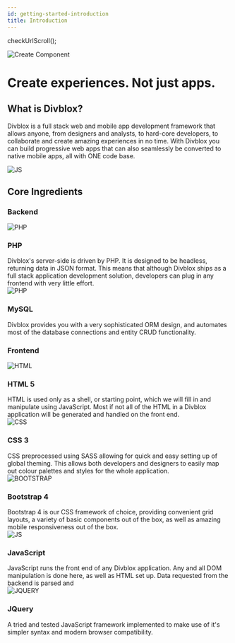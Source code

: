 ```yaml
---
id: getting-started-introduction
title: Introduction
---
```


checkUrlScroll();

<div className="text--center">
 <img alt="Create Component" src={useBaseUrl('_media/divblox-logo-1.png')} />
</div>

<div className="text--center">
 <h1>Create experiences. Not just apps. </h1>
</div>

## What is Divblox?

Divblox is a full stack web and mobile app development framework that allows anyone, from designers and analysts, to hard-core developers, to collaborate and create amazing experiences in no time.
With Divblox you can build progressive web apps that can also seamlessly be converted to native mobile apps, all with ONE code base.

<div className="text--center">
    <img alt="JS" src={useBaseUrl('_getting-started-media/web_based_developers.jpg')} />
</div>

## Core Ingredients

### Backend

<div class="card">
    <div class="card__body">
        <div className="container">
            <div className="row">
                <div className="col col--3 text--center" style={{margin:'auto'}}>
                    <img alt="PHP" src={useBaseUrl('_media/php.png')} style={{height: '100px'}} />
                </div>
                <div className="col col--9">
                    <h3>PHP</h3> Divblox's server-side is driven by PHP. It is designed to be headless, returning data in JSON format. This means that although Divblox ships
                    as a full stack application development solution, developers can plug in any frontend with very little effort.
                </div>
            </div>
        </div>
    </div>
</div>

<div class="card">
    <div class="card__body">
        <div className="container">
            <div className="row">
                <div className="col col--3 text--center" style={{margin:'auto'}}>
                    <img alt="PHP" src={useBaseUrl('_media/mysql_logo.png')} style={{height: '100px'}} />
                </div>
                <div className="col col--9">
                    <h3>MySQL</h3> Divblox provides you with a very sophisticated ORM design,
                    and automates most of the database connections and entity CRUD functionality.
                </div>
            </div>
        </div>
    </div>
</div>

### Frontend

<div class="card">
    <div class="card__body">
        <div className="container">
            <div className="row">
                <div className="col col--3 text--center" style={{margin:'auto'}}>
                    <img alt="HTML" src={useBaseUrl('_media/html.ico')} style={{height: '100px'}} />
                </div>
                <div className="col col--9">
                    <h3>HTML 5</h3> HTML is used only as a shell, or starting point, which we will fill in and manipulate using JavaScript. Most if not all
                    of the HTML in a Divblox application will be generated and handled on the front end.
                </div>
            </div>
        </div>
    </div>
</div>

<div class="card">
    <div class="card__body">
        <div className="container">
            <div className="row">
                <div className="col col--3 text--center" style={{margin:'auto'}}>
                    <img alt="CSS" src={useBaseUrl('_media/css.png')} style={{height: '100px'}} />
                </div>
                <div className="col col--9">
                    <h3>CSS 3 </h3> CSS preprocessed using SASS allowing for quick and easy setting up of global theming. This allows both developers
                    and designers to easily map out colour palettes and styles for the whole application.
                </div>
            </div>
        </div>
    </div>
</div>

<div class="card">
    <div class="card__body">
        <div className="container">
            <div className="row">
                <div className="col col--3 text--center" style={{margin:'auto'}}>
                    <img alt="BOOTSTRAP" src={useBaseUrl('_media/bootstrap.png')} style={{height: '100px'}} />
                </div>
                <div className="col col--9">
                    <h3>Bootstrap 4</h3> Bootstrap 4 is our CSS framework of choice, providing convenient grid layouts, a variety of basic components out of the box,
                    as well as amazing mobile responsiveness out of the box.
                </div>
            </div>
        </div>
    </div>
</div>


<div class="card">
    <div class="card__body">
        <div className="container">
            <div className="row">
                <div className="col col--3 text--center" style={{margin:'auto'}}>
                    <img alt="JS" src={useBaseUrl('_media/js.jpg')} style={{height: '100px'}} />
                </div>
                <div className="col col--9">
                    <h3>JavaScript</h3> JavaScript runs the front end of any Divblox application. Any and all DOM manipulation is done here, as well as
                    HTML set up. Data requested from the backend is parsed and
                </div>
            </div>
        </div>
    </div>
</div>

<div class="card">
    <div class="card__body">
        <div className="container">
            <div className="row">
                <div className="col col--3 text--center" style={{margin:'auto'}}>
                    <img alt="JQUERY" src={useBaseUrl('_media/jquery.png')} style={{height: '100px'}} />
                </div>
                <div className="col col--9">
                    <h3>JQuery</h3> A tried and tested JavaScript framework implemented to make use of it's simpler syntax and modern browser compatibility.
                </div>
            </div>
        </div>
    </div>
</div>

